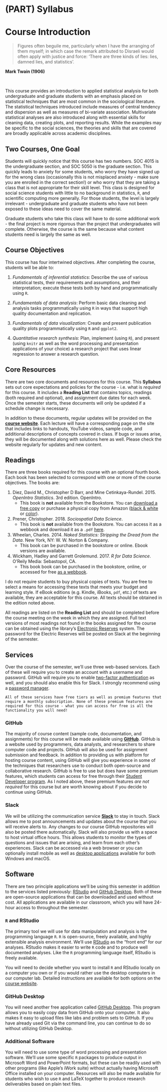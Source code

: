 # (PART) Syllabus {-}

# Course Introduction

> Figures often beguile me, particularly when I have the arranging of them myself; in which case the remark attributed to Disraeli would often apply with justice and force: ‘There are three kinds of lies: lies, damned lies, and statistics’.

**Mark Twain (1906)**

</br>

This course provides an introduction to applied statistical analysis for both undergraduate and graduate students with an emphasis placed on statistical techniques that are most common in the sociological literature. The statistical techniques introduced include measures of central tendency and dispersion as well as measures of bi-variate association. Multivariate statistical analyses are also introduced along with essential skills for cleaning data, creating plots, and reporting results. While the examples may be specific to the social sciences, the theories and skills that are covered are broadly applicable across academic disciplines.

## Two Courses, One Goal

Students will quickly notice that this course has two numbers. SOC 4015 is the undergraduate section, and SOC 5050 is the graduate section. This quickly leads to anxiety for some students, who worry they have signed up for the wrong class (occasionally this is not misplaced anxiety - make sure you are enrolled in the correct section!) or who worry that they are taking a class that is not appropriate for their skill level. This class is designed for social science students with little to no background in statistics, `R`, and scientific computing more generally. For those students, the level is largely irrelevant - undergraduate and graduate students who have not been exposed to these ideas need to cover the same material.

Graduate students who take this class will have to do some additional work - the final project is more rigorous than the project that undergraduates will complete. Otherwise, the course is the same because what content students need is largely the same as well.

## Course Objectives

This course has four intertwined objectives. After completing the
course, students will be able to:

1.  *Fundamentals of inferential statistics*: Describe the use of various statistical tests, their requirements and assumptions, and their interpretation; execute these tests both by hand and programmatically using `R`.

2.  *Fundamentals of data analysis*: Perform basic data cleaning and analysis tasks programmatically using `R` in ways that support high quality documentation and replication.

3.  *Fundamentals of data visualization*: Create and present publication quality plots programmatically using `R` and `ggplot2`.

4.  *Quantitative research synthesis*: Plan, implement (using `R`), and present (using `knitr` as well as the word processing and presentation applications of your choice) a research project that uses linear regression to answer a research question.
    
## Core Resources

There are two core documents and resources for this course. This **Syllabus** sets out core expectations and policies for the course - i.e. what is *required* for this course. It includes a **Reading List** that contains topics, readings (both required and optional), and assignment due dates for each week. Once the semester starts, these documents will only be updated if a schedule change is necessary.

In addition to these documents, regular updates will be provided on the [**course website**](https://slu-soc5050.github.io). Each lecture will have a corresponding page on the site that includes links to handouts, YouTube videos, sample code, and additional descriptions of concepts covered in class. If bugs or issues arise, they will be documented along with solutions here as well. Please check the website regularly for updates and new content.

## Readings

There are three books required for this course with an optional fourth book. Each book has been selected to correspond with one or more of the course objectives. The books are:

1. Diez, David M., Christopher D Barr, and Mine Cetinkaya-Rundel. 2015. *OpenIntro Statistics*. 3rd edition. OpenIntro.
    * This book is **not** available from the Bookstore. You can [download a free copy](https://www.openintro.org/stat/textbook.php) or purchase a physical copy from Amazon ([black & white](https://www.amazon.com/dp/1943450048/) or [color](https://www.amazon.com/dp/1943450056/)).
2. Prener, Christopher. 2018. *Sociospatial Data Science*. 
    * This book is **not** available from the Bookstore. You can access it as a webbook and download it as a `.pdf` [here](https://chris-prener.github.io/SSDSBook/).
3. Wheelan, Charles. 2014. *Naked Statistics: Stripping the Dread from the Data*. New York, NY: W. W. Norton & Company.
    * This book can be purchased in the bookstore or online. Ebook versions are available.
4. Wickham, Hadley and Garrett Grolemund. 2017. *R for Data Science*. O’Reily Media: Sebastopol, CA.
    * This book book can be purchased in the bookstore, online, or accessed for free [as a webbook](http://r4ds.had.co.nz).

I do not require students to buy physical copies of texts. You are free to select a means for accessing these texts that meets your budget and learning style. If eBook editions (e.g. Kindle, iBooks, `pdf`, etc.) of texts are available, they are acceptable for this course. All texts should be obtained in the edition noted above.

All readings are listed on the **Reading List** and should be completed before the course meeting on the week in which they are assigned. Full text versions of most readings not found in the books assigned for the course can be obtained using the library’s [Electronic Reserves](http://eres.slu.edu/eres/coursepass.aspx?cid=4487) system. The password for the Electric Reserves will be posted on Slack at the beginning of the semester.

## Services
Over the course of the semester, we'll use three web-based services. Each of these will require you to create an account with a username and password. GitHub will require you to enable [two-factor authentication](https://en.wikipedia.org/wiki/Multi-factor_authentication) as well, and you should also enable this for Slack. I strongly recommend using a [password manager](https://lifehacker.com/5529133/five-best-password-managers).

```block
All of these services have free tiers as well as premium features that require a monthly subscription. None of these premium features are required for this course - what you can access for free is all the functionality you will need!
```

### GitHub

The majority of course content (sample code, documentation, and assignments) for this course will be made available using **[GitHub](http://www.github.com)**. GitHub is a website used by programmers, data analysts, and researchers to share computer code and projects. GitHub will also be used for assignment submission and feedback. In addition to providing us with platform for hosting course content, using GitHub will give you experience in some of the techniques that researchers use to conduct both open-source and collaborative research. GitHub is free to use but does have some premium features, which students can access for free through their [Student Developer program](https://education.github.com/pack/). As I noted above, these premium features *are not required* for this course but are worth knowing about if you decide to continue using GitHub.

### Slack

We will be utilizing the communication service **[Slack](https://slack.com)** to stay in touch. Slack allows me to post announcements and updates about the course that you will receive alerts to. Any changes to our course GitHub repositories will also be posted there automatically. Slack will also provide us with a space to host virtual office hours. This allows students to monitor the types of questions and issues that are arising, and learn from each other’s experiences. Slack can be accessed via a web browser or you can optionally install mobile as well as [desktop applications](https://slack.com/downloads/osx) available for both Windows and macOS.

## Software
There are two principle applications we'll be using this semester in addition to the services listed previously: [RStudio](https://www.rstudio.com) and [GitHub Desktop](https://desktop.github.com). Both of these are open-source applications that can be downloaded and used without cost. All applications are available in our classroom, which you will have 24-hour access to throughout the semester. 

### `R` and RStudio

The primary tool we will use for data manipulation and analysis is the programming language `R`. `R` is open-source, freely available, and highly extensible analysis environment. We’ll use [RStudio](https://www.rstudio.com) as the "front end" for our analyses. RStudio makes it easier to write `R` code and to produce well documented analyses. Like the `R` programming language itself, RStudio is freely available. 

You will need to decide whether you want to install `R` and RStudio locally on a computer you own or if you would rather use the desktop computers in our computer lab. Detailed instructions are available for both options on the [course website](https://slu-soc5050.github.io/course-software/).

### GitHub Desktop

You will need another free application called [GitHub Desktop](https://desktop.github.com). This program allows you to easily copy data from GitHub onto your computer. It also makes it easy to upload files like labs and problem sets to GitHub. If you have already used Git via the command line, you can continue to do so without utilizing GitHub Desktop. 

### Additional Software
You will need to use some type of word processing and presentation software. We'll use some specific `R` packages to produce output in Microsoft Word and PowerPoint formats, but these can be readily used with other programs (like Apple's iWork suite) without actually having Microsoft Office installed on your computer. Resources will also be made available for students who wish to use `R` and LaTeX together to produce research deliverables based on plain text files.
